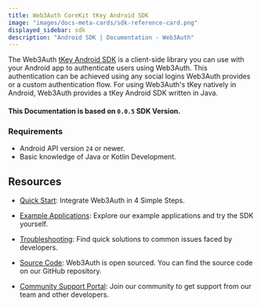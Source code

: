 ```yaml
---
title: Web3Auth CoreKit tKey Android SDK
image: "images/docs-meta-cards/sdk-reference-card.png"
displayed_sidebar: sdk
description: "Android SDK | Documentation - Web3Auth"
---
```


The Web3Auth [tKey Android SDK](https://github.com/tkey/tkey-android) is a client-side library you can use with your Android app to authenticate users
using Web3Auth. This authentication can be achieved using any social logins Web3Auth provides or a custom authentication flow. For using Web3Auth's
tKey natively in Android, Web3Auth provides a tKey Android SDK written in Java.

#### This Documentation is based on `0.0.5` SDK Version.

### Requirements

- Android API version `24` or newer.
- Basic knowledge of Java or Kotlin Development.

## Resources

- [Quick Start](/quick-start?product=Core+Kit&sdk=tKey+Android+SDK&platform=Android): Integrate Web3Auth in 4 Simple Steps.

- [Example Applications](/examples?product=Core+Kit&sdk=tKey+Android+SDK): Explore our example applications and try the SDK yourself.

- [Troubleshooting](/troubleshooting): Find quick solutions to common issues faced by developers.

- [Source Code](https://github.com/tkey/tkey-android): Web3Auth is open sourced. You can find the source code on our GitHub repository.

- [Community Support Portal](https://web3auth.io/community/c/help-core-kit/tkey-android/28): Join our community to get support from our team and other
  developers.
